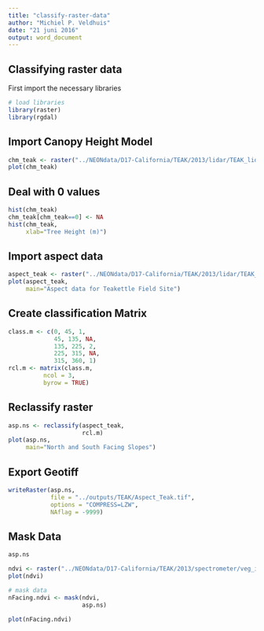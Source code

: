 ```yaml
---
title: "classify-raster-data"
author: "Michiel P. Veldhuis"
date: "21 juni 2016"
output: word_document
---
```


## Classifying raster data
First import the necessary libraries


```r

# load libraries
library(raster)
library(rgdal)

```

## Import Canopy Height Model

```r

chm_teak <- raster("../NEONdata/D17-California/TEAK/2013/lidar/TEAK_lidarCHM.tif")
plot(chm_teak)

```

## Deal with 0 values

```r

hist(chm_teak)
chm_teak[chm_teak==0] <- NA
hist(chm_teak,
     xlab="Tree Height (m)")

```

## Import aspect data

```r

aspect_teak <- raster("../NEONdata/D17-California/TEAK/2013/lidar/TEAK_lidarAspect.tif")
plot(aspect_teak,
     main="Aspect data for Teakettle Field Site")

```

## Create classification Matrix

```r

class.m <- c(0, 45, 1,
             45, 135, NA,
             135, 225, 2,
             225, 315, NA,
             315, 360, 1)
rcl.m <- matrix(class.m, 
          ncol = 3,
          byrow = TRUE)

```

## Reclassify raster

```r

asp.ns <- reclassify(aspect_teak,
                     rcl.m)
plot(asp.ns, 
     main="North and South Facing Slopes")
```

## Export Geotiff

```r

writeRaster(asp.ns,
            file = "../outputs/TEAK/Aspect_Teak.tif",
            options = "COMPRESS=LZW",
            NAflag = -9999)

```

  
## Mask Data

```r

asp.ns

ndvi <- raster("../NEONdata/D17-California/TEAK/2013/spectrometer/veg_index/TEAK_NDVI.tif")
plot(ndvi)

# mask data
nFacing.ndvi <- mask(ndvi, 
                     asp.ns) 

plot(nFacing.ndvi)


```

